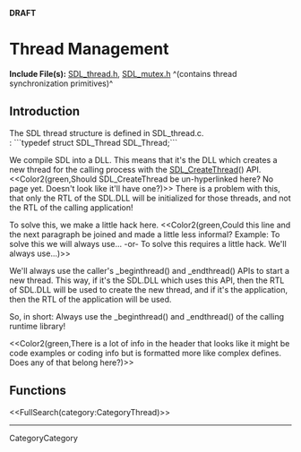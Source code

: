 <!-- #master-page:CategoryTemplate -->
<!-- #master-date:Unknown-Date -->
<!-- format wiki -->
<!-- language en -->
'''DRAFT'''

= Thread Management =

'''Include File(s):'''  [http://hg.libsdl.org/SDL/file/68dfd6df47da/include/SDL_thread.h SDL_thread.h], [http://hg.libsdl.org/SDL/file/68dfd6df47da/include/SDL_mutex.h SDL_mutex.h] ^(contains thread synchronization primitives)^


== Introduction ==
The SDL thread structure is defined in SDL_thread.c.<br/>
: ```typedef struct SDL_Thread SDL_Thread;```

We compile SDL into a DLL. This means that it's the DLL which creates a new thread for the calling process with the [[SDL_CreateThread]]() API. <<Color2(green,Should SDL_CreateThread be un-hyperlinked here?  No page yet.  Doesn't look like it'll have one?)>>  There is a problem with this, that only the RTL of the SDL.DLL will be initialized for those threads, and not the RTL of the calling application!

To solve this, we make a little hack here.  <<Color2(green,Could this line and the next paragraph be joined and made a little less informal?  Example:  To solve this we will always use... -or- To solve this requires a little hack.  We'll always use...)>>

We'll always use the caller's _beginthread() and _endthread() APIs to start a new thread. This way, if it's the SDL.DLL which uses this API, then the RTL of SDL.DLL will be used to create the new thread, and if it's the application, then the RTL of the application will be used.

So, in short:
Always use the _beginthread() and _endthread() of the calling runtime library!

<<Color2(green,There is a lot of info in the header that looks like it might be code examples or coding info but is formatted more like complex defines.  Does any of that belong here?)>>
 
== Functions ==

<<FullSearch(category:CategoryThread)>>

----
CategoryCategory
